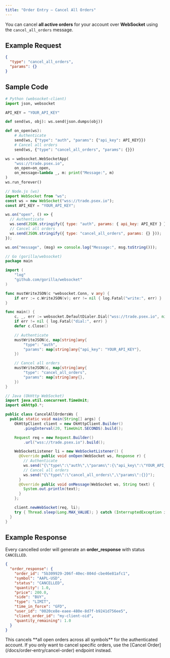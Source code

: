 ```yaml
---
title: "Order Entry — Cancel All Orders"
---
```


You can cancel **all active orders** for your account over **WebSocket** using the `cancel_all_orders` message.  

## Example Request

```json
{
  "type": "cancel_all_orders",
  "params": {}
}
```

## Sample Code

<CodeGroup>

```python python
# Python (websocket-client)
import json, websocket

API_KEY = "YOUR_API_KEY"

def send(ws, obj): ws.send(json.dumps(obj))

def on_open(ws):
    # Authenticate
    send(ws, {"type": "auth", "params": {"api_key": API_KEY}})
    # Cancel all orders
    send(ws, {"type": "cancel_all_orders", "params": {}})

ws = websocket.WebSocketApp(
    "wss://trade.psex.io",
    on_open=on_open,
    on_message=lambda _, m: print("Message:", m)
)
ws.run_forever()
```

```javascript node
// Node.js (ws)
import WebSocket from "ws";
const ws = new WebSocket("wss://trade.psex.io");
const API_KEY = "YOUR_API_KEY";

ws.on("open", () => {
  // Authenticate
  ws.send(JSON.stringify({ type: "auth", params: { api_key: API_KEY } }));
  // Cancel all orders
  ws.send(JSON.stringify({ type: "cancel_all_orders", params: {} }));
});

ws.on("message", (msg) => console.log("Message:", msg.toString()));
```

```go go
// Go (gorilla/websocket)
package main

import (
	"log"
	"github.com/gorilla/websocket"
)

func mustWriteJSON(c *websocket.Conn, v any) {
	if err := c.WriteJSON(v); err != nil { log.Fatal("write:", err) }
}

func main() {
	c, _, err := websocket.DefaultDialer.Dial("wss://trade.psex.io", nil)
	if err != nil { log.Fatal("dial:", err) }
	defer c.Close()

	// Authenticate
	mustWriteJSON(c, map[string]any{
		"type": "auth",
		"params": map[string]any{"api_key": "YOUR_API_KEY"},
	})

	// Cancel all orders
	mustWriteJSON(c, map[string]any{
		"type": "cancel_all_orders",
		"params": map[string]any{},
	})
}
```

```java java
// Java (OkHttp WebSocket)
import java.util.concurrent.TimeUnit;
import okhttp3.*;

public class CancelAllOrdersWs {
  public static void main(String[] args) {
    OkHttpClient client = new OkHttpClient.Builder()
        .pingInterval(20, TimeUnit.SECONDS).build();

    Request req = new Request.Builder()
        .url("wss://trade.psex.io").build();

    WebSocketListener li = new WebSocketListener() {
      @Override public void onOpen(WebSocket ws, Response r) {
        // Authenticate
        ws.send("{\"type\":\"auth\",\"params\":{\"api_key\":\"YOUR_API_KEY\"}}");
        // Cancel all orders
        ws.send("{\"type\":\"cancel_all_orders\",\"params\":{}}");
      }
      @Override public void onMessage(WebSocket ws, String text) {
        System.out.println(text);
      }
    };

    client.newWebSocket(req, li);
    try { Thread.sleep(Long.MAX_VALUE); } catch (InterruptedException ignored) {}
  }
}
```

</CodeGroup>

## Example Response

Every cancelled order will generate an **order_response** with status `CANCELLED`.  

```json
{
  "order_response": {
    "order_id": "5b309929-206f-40ec-804d-cbe46e81afc1",
    "symbol": "AAPL-USD",
    "status": "CANCELLED",
    "quantity": 1.0,
    "price": 200.0,
    "side": "BUY",
    "type": "LIMIT",
    "time_in_force": "GFD",
    "user_id": "0020ce8e-eaee-480e-8d7f-b9241d756ee5",
    "client_order_id": "my-client-oid",
    "quantity_remaining": 1.0
  }
}
```

<Note>
  This cancels **all open orders across all symbols** for the authenticated account.  
  If you only want to cancel specific orders, use the [Cancel Order](/docs/order-entry/cancel-order) endpoint instead.
</Note>
